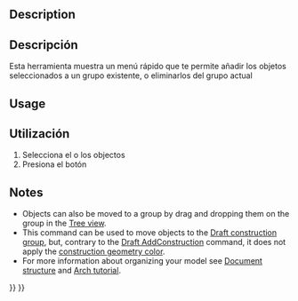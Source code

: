 <languages/>

<div class="mw-translate-fuzzy">
{{Docnav/es
|[[Draft_ToggleDisplayMode|Toggle display mode]]
|[[Draft_SelectGroup|Select group contents]]
|[[Draft_Workbench|Draft]]
|IconL=Draft_ToggleDisplayMode.png
|IconC=Workbench_Draft.svg
|IconR=Draft_SelectGroup.svg
}}
</div>

<div class="mw-translate-fuzzy">
{{GuiCommand/es
|Name=Draft_AddToGroup
|Name/es=Draft_AddToGroup
|MenuLocation=Boceto -> Opciones de visualización -> Añadir a grupo
|Workbenches=[[Draft_Workbench/es|Boceto]], [[Arch_Workbench/es|Arquitectura]]
|SeeAlso=[[Draft_SelectGroup|Draft SelectGroup]], [[Std_Group|Std Group]]
}}
</div>

==Description==

<div class="mw-translate-fuzzy">
==Descripción==

Esta herramienta muestra un menú rápido que te permite añadir los objetos seleccionados a un grupo existente, o eliminarlos del grupo actual
</div>

==Usage==

<div class="mw-translate-fuzzy">
==Utilización==

# Selecciona el o los objectos
# Presiona el botón {{KEY|[[Image:Draft_AddToGroup.png|16px]] [[Draft AddToGroup/es|Añadir a grupo]]}}
</div>

==Notes==

* Objects can also be moved to a group by drag and dropping them on the group in the [[Tree_view|Tree view]].
* This command can be used to move objects to the [[Draft_ToggleConstructionMode|Draft construction group]], but, contrary to the [[Draft_AddConstruction|Draft AddConstruction]] command, it does not apply the [[Draft_ToggleConstructionMode#Preferences|construction geometry color]].
* For more information about organizing your model see [[Document_structure|Document structure]] and [[Arch_tutorial#Organizing_your_model|Arch tutorial]].


<div class="mw-translate-fuzzy">
{{Docnav/es
|[[Draft_ToggleDisplayMode|Toggle display mode]]
|[[Draft_SelectGroup|Select group contents]]
|[[Draft_Workbench|Draft]]
|IconL=Draft_ToggleDisplayMode.png
|IconC=Workbench_Draft.svg
|IconR=Draft_SelectGroup.svg
}}
</div>

{{Draft Tools navi{{#translation:}}}}
{{Userdocnavi{{#translation:}}}}